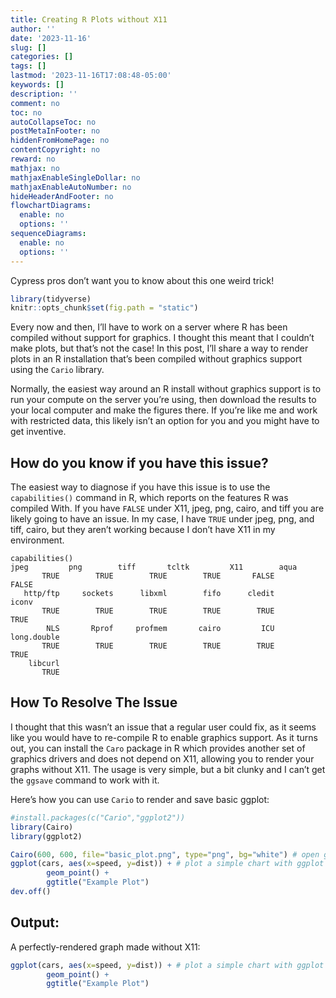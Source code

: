 ```yaml
---
title: Creating R Plots without X11
author: ''
date: '2023-11-16'
slug: []
categories: []
tags: []
lastmod: '2023-11-16T17:08:48-05:00'
keywords: []
description: ''
comment: no
toc: no
autoCollapseToc: no
postMetaInFooter: no
hiddenFromHomePage: no
contentCopyright: no
reward: no
mathjax: no
mathjaxEnableSingleDollar: no
mathjaxEnableAutoNumber: no
hideHeaderAndFooter: no
flowchartDiagrams:
  enable: no
  options: ''
sequenceDiagrams:
  enable: no
  options: ''
---
```


Cypress pros don't want you to know about this one weird trick!

<!--more-->

```r
library(tidyverse)
knitr::opts_chunk$set(fig.path = "static")
```

Every now and then, I'll have to work on a server where R has been compiled
without support for graphics. I thought this meant that I couldn't make plots,
but that's not the case! In this post, I'll share a way to render plots
in an R installation that's been compiled without graphics support
using the `Cario` library.

Normally, the easiest way around an R install without graphics support is to
run your compute on the server you're using, then download the results to your
local computer and make the figures there.  If you're like me and work with
restricted data, this likely isn't an option for you and you might have to get
inventive.

## How do you know if you have this issue?

The easiest way to diagnose if you have this issue is to use the
`capabilities()` command in R, which reports on the features R was compiled
With.  If you have `FALSE` under X11, jpeg, png, cairo, and tiff you are likely going
to have an issue.  In my case, I have `TRUE` under jpeg, png, and tiff, cairo, but
they aren't working because I don't have X11 in my environment.

```
capabilities()
jpeg         png        tiff       tcltk         X11        aqua
       TRUE        TRUE        TRUE        TRUE       FALSE       FALSE
   http/ftp     sockets      libxml        fifo      cledit       iconv
       TRUE        TRUE        TRUE        TRUE        TRUE        TRUE
        NLS       Rprof     profmem       cairo         ICU long.double
       TRUE        TRUE        TRUE        TRUE        TRUE        TRUE
    libcurl
       TRUE
```

## How To Resolve The Issue

I thought that this wasn't an issue that a regular user could fix, as it seems
like you would have to re-compile R to enable graphics support. As it turns
out, you can install the `Caro` package in R which provides another set of
graphics drivers and does not depend on X11, allowing you to render your graphs
without X11. The usage is very simple, but a bit clunky and I can't get the
`ggsave` command to work with it.

Here's how you can use `Cario` to render and save basic ggplot:

```r
#install.packages(c("Cario","ggplot2"))
library(Cairo)
library(ggplot2)

Cairo(600, 600, file="basic_plot.png", type="png", bg="white") # open graphics device
ggplot(cars, aes(x=speed, y=dist)) + # plot a simple chart with ggplot
        geom_point() +
        ggtitle("Example Plot")
dev.off()
```

## Output:

A perfectly-rendered graph made without X11:

```r
ggplot(cars, aes(x=speed, y=dist)) + # plot a simple chart with ggplot
        geom_point() +
        ggtitle("Example Plot")
```

